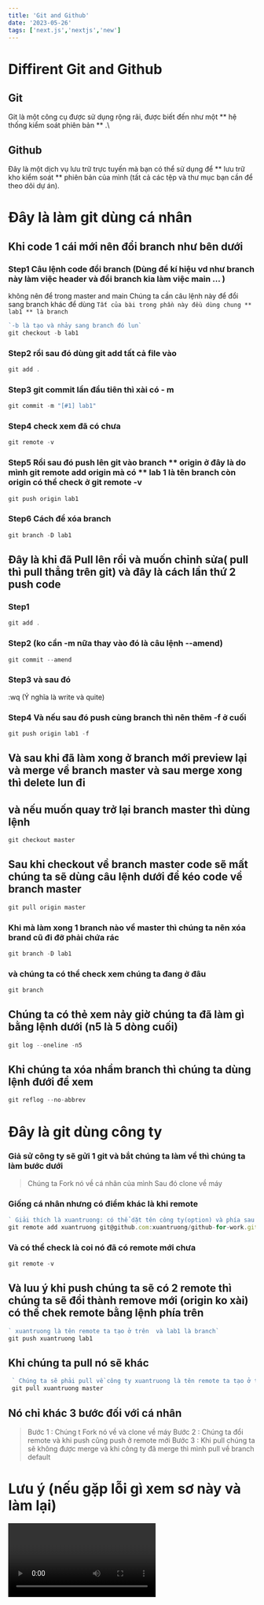 ```yaml
---
title: 'Git and Github'
date: '2023-05-26'
tags: ['next.js','nextjs','new']
---
```

# Diffirent Git and  Github
## Git 
Git là một công cụ được sử dụng rộng rãi, được biết đến như một ** hệ thống kiểm soát phiên bản ** .\

## Github
Đây là một dịch vụ lưu trữ trực tuyến mà bạn có thể sử dụng để ** lưu trữ kho kiểm soát ** phiên bản của mình (tất cả các tệp và thư mục bạn cần để theo dõi dự án).

# Đây là làm git dùng cá nhân
## Khi code 1 cái mới nên đổi branch như bên dưới 
### Step1 Câu lệnh code đổi branch (Dùng để kí hiệu vd như branch này làm việc header và đổi branch kia làm  việc main ... )
không nên để trong master and main
Chúng ta cần câu lệnh này để đổi sang branch khác để dùng 
`Tất của bài trong phần này đều dùng chung ** lab1 ** là branch`
```ts 
`-b là tạo và nhảy sang branch đó lun`
git checkout -b lab1
```

### Step2 rồi sau đó dùng git add tất cả file vào
```ts
git add .
```

### Step3 git commit lần đầu tiên thì xài có - m
```ts
git commit -m "[#1] lab1"
``` 

### Step4 check xem đã có chưa
```ts
git remote -v
```

### Step5 Rồi sau đó push lên git vào branch ** origin ở đây là do mình git remote add origin mà có ** lab 1 là tên branch còn origin có thể check ở git remote -v
```ts
git push origin lab1
```
### Step6 Cách để xóa branch 

```ts 
git branch -D lab1
```

## Đây là khi đã Pull lên rồi và muốn chỉnh sửa( pull thì pull thẳng trên git) và đây là cách lần thứ 2 push code

### Step1

```ts
git add .
```

### Step2 (ko cần -m nữa thay vào đó là câu lệnh --amend)

```ts
git commit --amend
```

### Step3 và sau đó 

:wq (Ý nghĩa là write và quite)

### Step4 Và nếu sau đó push cùng branch thì nên thêm -f ở cuối

```ts
git push origin lab1 -f
```

## Và sau khi đã làm xong ở branch mới preview lại và merge về branch master và sau merge xong thì delete lun đi 

## và nếu muốn quay trở lại branch master thì dùng lệnh 

```ts
git checkout master
```

## Sau khi checkout về branch master code sẽ mất chúng ta sẽ dùng câu lệnh dưới để kéo code về branch master

```ts 
git pull origin master
```
### Khi mà làm xong 1 branch nào về master thì chúng ta nên xóa brand cũ đi đỡ phải chứa rác 

```ts
git branch -D lab1
```
### và chúng ta có thể check xem chúng ta đang ở đâu
```ts
git branch
```

## Chúng ta có thẻ xem nảy giờ chúng ta đã làm gì bằng lệnh dưới (n5 là 5 dòng cuối)
```ts
git log --oneline -n5
```

## Khi chúng ta xóa nhầm branch thì chúng ta dùng lệnh đưới để xem 
```ts
git reflog --no-abbrev
```
# Đây là git dùng công ty

### Giả sử công ty sẽ gửi 1 git và bắt chúng ta làm về thì chúng ta làm bước dưới 
> Chúng ta Fork nó về cá nhân của mình
> Sau đó clone về máy 

### Giống cá nhân nhưng có điểm khác là khi remote

```ts
` Giải thích là xuantruong: có thể dặt tên công ty(option) và phía sau thì chúng ta copy ssh và ném vào `
git remote add xuantruong git@github.com:xuantruong/github-for-work.git
```
### Và có thể check là coi nó đã có remote mới chưa 

```ts
git remote -v
```

## Và luu ý khi push chúng ta sẽ có 2 remote thì chúng ta sẽ đổi thành remove mới (origin ko xài) có thể chek remote bằng lệnh phía trên
```ts
` xuantruong là tên remote ta tạo ở trên  và lab1 là branch`
git push xuantruong lab1
```
## Khi chúng ta pull nó sẽ khác 
```ts
 ` Chúng ta sẽ phải pull về công ty xuantruong là tên remote ta tạo ở trên master và branch chính`
 git pull xuantruong master
```
## Nó chỉ khác 3 bước đối với cá nhân 
> Bước 1 : Chúng t Fork nó về và clone về máy
> Bước 2 : Chúng ta đổi remote và khi push cũng push ở remote mới 
> Bước 3 : Khi pull chúng ta sẽ không được merge và khi công ty đã merge thì mình pull về branch default

# Lưu ý (nếu gặp lỗi gì xem sơ này và làm lại)
<CustomImage src="https://raw.githubusercontent.com/asdiop159752/BlogPost/master/images/Step-branch-git.png" alt="Warning: Step-branch-git" />

<Video id="swlrBlriFPE" />
